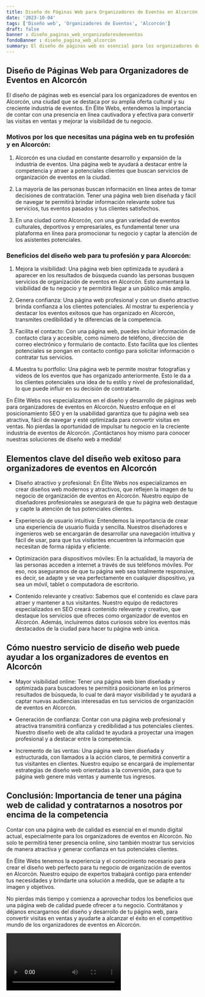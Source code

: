 ```yaml
---
title: Diseño de Páginas Web para Organizadores de Eventos en Alcorcón
date: '2023-10-04'
tags: ['Diseño web', 'Organizadores de Eventos', 'Alcorcón']
draft: false
banner : diseño_paginas_web_organizadoresdeeventos
fondoBanner : diseño_pagina_web_alcorcón
summary: El diseño de páginas web es esencial para los organizadores de eventos en Alcorcón, una ciudad que se destaca por su amplia oferta cultural y su creciente industria de eventos. En Élite Webs, entendemos la importancia de contar con una presencia en línea cautivadora y efectiva para convertir las visitas en ventas y mejorar la visibilidad de tu negocio.
---
```


## Diseño de Páginas Web para Organizadores de Eventos en Alcorcón

El diseño de páginas web es esencial para los organizadores de eventos en Alcorcón, una ciudad que se destaca por su amplia oferta cultural y su creciente industria de eventos. En Élite Webs, entendemos la importancia de contar con una presencia en línea cautivadora y efectiva para convertir las visitas en ventas y mejorar la visibilidad de tu negocio.

### Motivos por los que necesitas una página web en tu profesión y en Alcorcón:

1. Alcorcón es una ciudad en constante desarrollo y expansión de la industria de eventos. Una página web te ayudará a destacar entre la competencia y atraer a potenciales clientes que buscan servicios de organización de eventos en la ciudad.

2. La mayoría de las personas buscan información en línea antes de tomar decisiones de contratación. Tener una página web bien diseñada y fácil de navegar te permitirá brindar información relevante sobre tus servicios, tus eventos pasados y tus clientes satisfechos.

3. En una ciudad como Alcorcón, con una gran variedad de eventos culturales, deportivos y empresariales, es fundamental tener una plataforma en línea para promocionar tu negocio y captar la atención de los asistentes potenciales.

### Beneficios del diseño web para tu profesión y para Alcorcón:

1. Mejora la visibilidad: Una página web bien optimizada te ayudará a aparecer en los resultados de búsqueda cuando las personas busquen servicios de organización de eventos en Alcorcón. Esto aumentará la visibilidad de tu negocio y te permitirá llegar a un público más amplio.

2. Genera confianza: Una página web profesional y con un diseño atractivo brinda confianza a los clientes potenciales. Al mostrar tu experiencia y destacar los eventos exitosos que has organizado en Alcorcón, transmites credibilidad y te diferencias de la competencia.

3. Facilita el contacto: Con una página web, puedes incluir información de contacto clara y accesible, como número de teléfono, dirección de correo electrónico y formulario de contacto. Esto facilita que los clientes potenciales se pongan en contacto contigo para solicitar información o contratar tus servicios.

4. Muestra tu portfolio: Una página web te permite mostrar fotografías y videos de los eventos que has organizado anteriormente. Esto le da a los clientes potenciales una idea de tu estilo y nivel de profesionalidad, lo que puede influir en su decisión de contratarte.

En Élite Webs nos especializamos en el diseño y desarrollo de páginas web para organizadores de eventos en Alcorcón. Nuestro enfoque en el posicionamiento SEO y en la usabilidad garantiza que tu página web sea atractiva, fácil de navegar y esté optimizada para convertir visitas en ventas. No pierdas la oportunidad de impulsar tu negocio en la creciente industria de eventos de Alcorcón. ¡Contáctanos hoy mismo para conocer nuestras soluciones de diseño web a medida!

<GifSeo />

<Cta />

## Elementos clave del diseño web exitoso para organizadores de eventos en Alcorcón

- Diseño atractivo y profesional: En Élite Webs nos especializamos en crear diseños web modernos y atractivos, que reflejen la imagen de tu negocio de organización de eventos en Alcorcón. Nuestro equipo de diseñadores profesionales se asegurará de que tu página web destaque y capte la atención de tus potenciales clientes.

- Experiencia de usuario intuitiva: Entendemos la importancia de crear una experiencia de usuario fluida y sencilla. Nuestros diseñadores e ingenieros web se encargarán de desarrollar una navegación intuitiva y fácil de usar, para que tus visitantes encuentren la información que necesitan de forma rápida y eficiente.

- Optimización para dispositivos móviles: En la actualidad, la mayoría de las personas acceden a internet a través de sus teléfonos móviles. Por eso, nos aseguramos de que tu página web sea totalmente responsive, es decir, se adapte y se vea perfectamente en cualquier dispositivo, ya sea un móvil, tablet o computadora de escritorio.

- Contenido relevante y creativo: Sabemos que el contenido es clave para atraer y mantener a tus visitantes. Nuestro equipo de redactores especializados en SEO creará contenido relevante y creativo, que destaque los servicios que ofreces como organizador de eventos en Alcorcón. Además, incluiremos datos curiosos sobre los eventos más destacados de la ciudad para hacer tu página web única.

## Cómo nuestro servicio de diseño web puede ayudar a los organizadores de eventos en Alcorcón

- Mayor visibilidad online: Tener una página web bien diseñada y optimizada para buscadores te permitirá posicionarte en los primeros resultados de búsqueda, lo cual te dará mayor visibilidad y te ayudará a captar nuevas audiencias interesadas en tus servicios de organización de eventos en Alcorcón.

- Generación de confianza: Contar con una página web profesional y atractiva transmitirá confianza y credibilidad a tus potenciales clientes. Nuestro diseño web de alta calidad te ayudará a proyectar una imagen profesional y a destacar entre la competencia.

- Incremento de las ventas: Una página web bien diseñada y estructurada, con llamados a la acción claros, te permitirá convertir a tus visitantes en clientes. Nuestro equipo se encargará de implementar estrategias de diseño web orientadas a la conversión, para que tu página web genere más ventas y aumente tus ingresos.

## Conclusión: Importancia de tener una página web de calidad y contratarnos a nosotros por encima de la competencia

Contar con una página web de calidad es esencial en el mundo digital actual, especialmente para los organizadores de eventos en Alcorcón. No solo te permitirá tener presencia online, sino también mostrar tus servicios de manera atractiva y generar confianza en tus potenciales clientes.

En Élite Webs tenemos la experiencia y el conocimiento necesario para crear el diseño web perfecto para tu negocio de organización de eventos en Alcorcón. Nuestro equipo de expertos trabajará contigo para entender tus necesidades y brindarte una solución a medida, que se adapte a tu imagen y objetivos.

No pierdas más tiempo y comienza a aprovechar todos los beneficios que una página web de calidad puede ofrecer a tu negocio. Contrátanos y déjanos encargarnos del diseño y desarrollo de tu página web, para convertir visitas en ventas y ayudarte a alcanzar el éxito en el competitivo mundo de los organizadores de eventos en Alcorcón.

<Video />

<CtaBot job='Organizadores de Eventos' city='Alcorcón'/>

<Gmaps query='Alcorcón+españa+maps' />